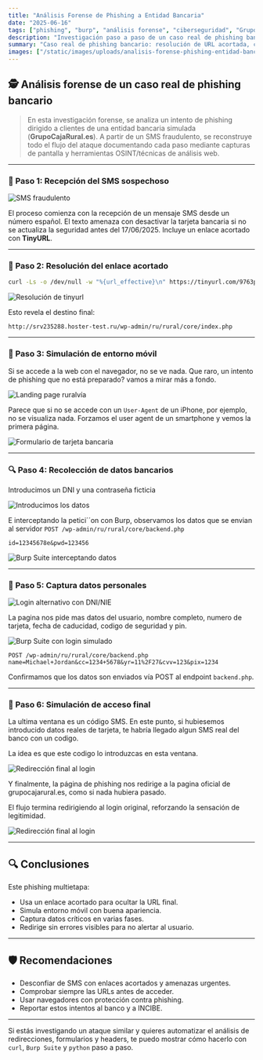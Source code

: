 ```yaml
---
title: "Análisis Forense de Phishing a Entidad Bancaria"
date: "2025-06-16"
tags: ["phishing", "burp", "análisis forense", "ciberseguridad", "GrupoCajaRural"]
description: "Investigación paso a paso de un caso real de phishing bancario simulado, desde el SMS hasta la recolección de datos."
summary: "Caso real de phishing bancario: resolución de URL acortada, captura con Burp, simulación móvil y análisis técnico de cada paso."
images: ["/static/images/uploads/analisis-forense-phishing-entidad-bancaria/4.png"]
---
```



## 🕵️ Análisis forense de un caso real de phishing bancario

> En esta investigación forense, se analiza un intento de phishing dirigido a clientes de una entidad bancaria simulada (**GrupoCajaRural.es**). A partir de un SMS fraudulento, se reconstruye todo el flujo del ataque documentando cada paso mediante capturas de pantalla y herramientas OSINT/técnicas de análisis web.

---

### 🧰 Paso 1: Recepción del SMS sospechoso

![SMS fraudulento](/static/images/uploads/analisis-forense-phishing-entidad-bancaria/1.jpg)

El proceso comienza con la recepción de un mensaje SMS desde un número español. El texto amenaza con desactivar la tarjeta bancaria si no se actualiza la seguridad antes del 17/06/2025. Incluye un enlace acortado con **TinyURL**.

---

### 🧵 Paso 2: Resolución del enlace acortado

```bash
curl -Ls -o /dev/null -w "%{url_effective}\n" https://tinyurl.com/9763pdap
```

![Resolución de tinyurl](/static/images/uploads/analisis-forense-phishing-entidad-bancaria/2.png)

Esto revela el destino final:

```text
http://srv235288.hoster-test.ru/wp-admin/ru/rural/core/index.php
```

---

### 💪 Paso 3: Simulación de entorno móvil

Si se accede a la web con el navegador, no se ve nada. Que raro, un intento de phishing que no está preparado? vamos a mirar más a fondo.

![Landing page ruralvía](/static/images/uploads/analisis-forense-phishing-entidad-bancaria/3.png)

Parece que si no se accede con un `User-Agent` de un iPhone, por ejemplo, no se visualiza nada. Forzamos el user agent de un smartphone y vemos la primera página.

![Formulario de tarjeta bancaria](/static/images/uploads/analisis-forense-phishing-entidad-bancaria/4.png)

---

### 🔍 Paso 4: Recolección de datos bancarios

Introducimos un DNI y una contraseña ficticia

![Introducimos los datos](/static/images/uploads/analisis-forense-phishing-entidad-bancaria/5.png)

E interceptando la petici´´on con Burp, observamos los datos que se envian al servidor `POST /wp-admin/ru/rural/core/backend.php`

```http
id=12345678e&pwd=123456
```
![Burp Suite interceptando datos](/static/images/uploads/analisis-forense-phishing-entidad-bancaria/6.png)

---

### 🔢 Paso 5: Captura datos personales

![Login alternativo con DNI/NIE](/static/images/uploads/analisis-forense-phishing-entidad-bancaria/7.png)

La pagina nos pide mas datos del usuario, nombre completo, numero de tarjeta, fecha de caducidad, codigo de seguridad y pin.


![Burp Suite con login simulado](/static/images/uploads/analisis-forense-phishing-entidad-bancaria/9.png)

```http
POST /wp-admin/ru/rural/core/backend.php
name=Michael+Jordan&cc=1234+5678&yr=11%2F27&cvv=123&pix=1234
```

Confirmamos que los datos son enviados vía POST al endpoint `backend.php`.

---

### 📲 Paso 6: Simulación de acceso final

La ultima ventana es un código SMS. En este punto, si hubiesemos introducido datos reales de tarjeta, te habría llegado algun SMS real del banco con un codigo.

La idea es que este codigo lo introduzcas en esta ventana.

![Redirección final al login](/static/images/uploads/analisis-forense-phishing-entidad-bancaria/10.png)

Y finalmente, la página de phishing nos redirige a la pagina oficial de grupocajarural.es, como si nada hubiera pasado.

El flujo termina redirigiendo al login original, reforzando la sensación de legitimidad.

![Redirección final al login](/static/images/uploads/analisis-forense-phishing-entidad-bancaria/17.png)


---

## 🔍 Conclusiones

Este phishing multietapa:

- Usa un enlace acortado para ocultar la URL final.
- Simula entorno móvil con buena apariencia.
- Captura datos críticos en varias fases.
- Redirige sin errores visibles para no alertar al usuario.

---

## 🛡️ Recomendaciones

- Desconfiar de SMS con enlaces acortados y amenazas urgentes.
- Comprobar siempre las URLs antes de acceder.
- Usar navegadores con protección contra phishing.
- Reportar estos intentos al banco y a INCIBE.

---

Si estás investigando un ataque similar y quieres automatizar el análisis de redirecciones, formularios y headers, te puedo mostrar cómo hacerlo con `curl`, `Burp Suite` y `python` paso a paso.
